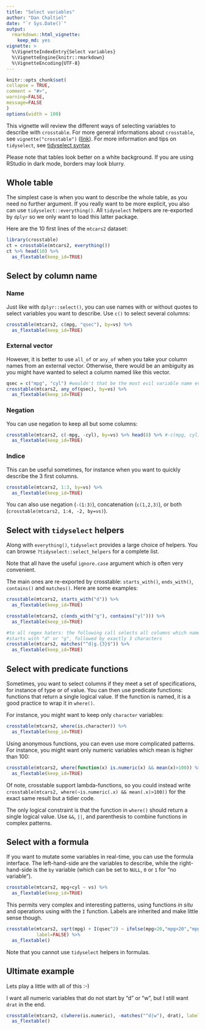 ```yaml
---
title: "Select variables"
author: "Dan Chaltiel"
date: "`r Sys.Date()`"
output: 
  rmarkdown::html_vignette: 
    keep_md: yes
vignette: >
  %\VignetteIndexEntry{Select variables}
  %\VignetteEngine{knitr::rmarkdown}
  %\VignetteEncoding{UTF-8}
---
```

  
```r
knitr::opts_chunk$set(
collapse = TRUE,
comment = "#>",
warning=FALSE, 
message=FALSE
)
options(width = 100)
```


This vignette will review the different ways of selecting variables to describe with `crosstable`. For more general informations about `crosstable`, see `vignette("crosstable")` ([link](crosstable.html)). For more information and tips on `tidyselect`, see [tidyselect syntax](https://tidyselect.r-lib.org/articles/syntax.html)

Please note that tables look better on a white background. If you are using RStudio in dark mode, borders may look blurry.


## Whole table

The simplest case is when you want to describe the whole table, as you need no further argument. If you really want to be more explicit, you also can use `tidyselect::everything()`. All `tidyselect` helpers are re-exported by `dplyr` so we only want to load this latter package.

Here are the 10 first lines of the `mtcars2` dataset:

```r
library(crosstable)
ct = crosstable(mtcars2, everything())
ct %>% head(10) %>% 
  as_flextable(keep_id=TRUE)
```




## Select by column name

### Name

Just like with `dplyr::select()`, you can use names with or without quotes to select variables you want to describe. Use `c()` to select several columns:

```r
crosstable(mtcars2, c(mpg, "qsec"), by=vs) %>% 
  as_flextable(keep_id=TRUE)
```

### External vector

However, it is better to use `all_of` or `any_of` when you take your column names from an external vector. Otherwise, there would be an ambiguity as you might have wanted to select a column named like this vector.

```r
qsec = c("mpg", "cyl") #wouldn't that be the most evil variable name ever?
crosstable(mtcars2, any_of(qsec), by=vs) %>% 
  as_flextable(keep_id=TRUE)
```

### Negation

You can use negation to keep all but some columns:

```r
crosstable(mtcars2, c(-mpg, -cyl), by=vs) %>% head(8) %>% #-c(mpg, cyl) would also work
  as_flextable(keep_id=TRUE)
```


### Indice

This can be useful sometimes, for instance when you want to quickly describe the 3 first columns. 

```r
crosstable(mtcars2, 1:3, by=vs) %>% 
  as_flextable(keep_id=TRUE)
```

You can also use negation (`-(1:3)`), concatenation (`c(1,2,3)`), or both (`crosstable(mtcars2, 1:4, -2, by=vs)`).



## Select with `tidyselect` helpers

Along with `everything()`, `tidyselect` provides a large choice of helpers. You can browse `?tidyselect::select_helpers` for a complete list. 

Note that all have the useful `ignore.case` argument which is often very convenient.

The main ones are re-exported by crosstable: `starts_with()`, `ends_with()`, `contains()` and `matches()`. Here are some examples:

```r
crosstable(mtcars2, starts_with("d")) %>% 
  as_flextable(keep_id=TRUE)
```
```r
crosstable(mtcars2, c(ends_with("g"), contains("yl"))) %>% 
  as_flextable(keep_id=TRUE)
```
```r
#to all regex haters: the following call selects all columns which name 
#starts with "d" or "g", followed by exactly 3 characters
crosstable(mtcars2, matches("^d|g.{3}$")) %>% 
  as_flextable(keep_id=TRUE)
```


## Select with predicate functions

Sometimes, you want to select columns if they meet a set of specifications, for instance of type or of value. You can then use predicate functions: functions that return a single logical value. If the function is named, it is a good practice to wrap it in `where()`.

For instance, you might want to keep only `character` variables:

```r
crosstable(mtcars2, where(is.character)) %>% 
  as_flextable(keep_id=TRUE)
```

Using anonymous functions, you can even use more complicated patterns. For instance, you might want only numeric variables which mean is higher than 100:

```r
crosstable(mtcars2, where(function(x) is.numeric(x) && mean(x)>100)) %>% 
  as_flextable(keep_id=TRUE)
```

Of note, crosstable support lambda-functions, so you could instead write `crosstable(mtcars2, where(~is.numeric(.x) && mean(.x)>100))` for the exact same result but a tidier code.

The only logical constraint is that the function in `where()` should return a single logical value. Use `&&`, `||`, and parenthesis to combine functions in complex patterns.




## Select with a formula

If you want to mutate some variables in real-time, you can use the formula interface. The left-hand-side are the variables to describe, while the right-hand-side is the `by` variable (which can be set to `NULL`, `0` or `1` for "no variable").

```r
crosstable(mtcars2, mpg+cyl ~ vs) %>% 
  as_flextable(keep_id=TRUE)
```

This permits very complex and interesting patterns, using functions *in situ* and operations using with the `I` function. Labels are inherited and make little sense though.

```r
crosstable(mtcars2, sqrt(mpg) + I(qsec^2) ~ ifelse(mpg>20,"mpg>20","mpg<20"),
           label=FALSE) %>% 
  as_flextable()
```

Note that you cannot use `tidyselect` helpers in formulas.




## Ultimate example

Lets play a little with all of this :-)

I want all numeric variables that do not start by "d" or "w", but I still want `drat` in the end.

```r
crosstable(mtcars2, c(where(is.numeric), -matches("^d|w"), drat), label=FALSE) %>% 
  as_flextable()
```






